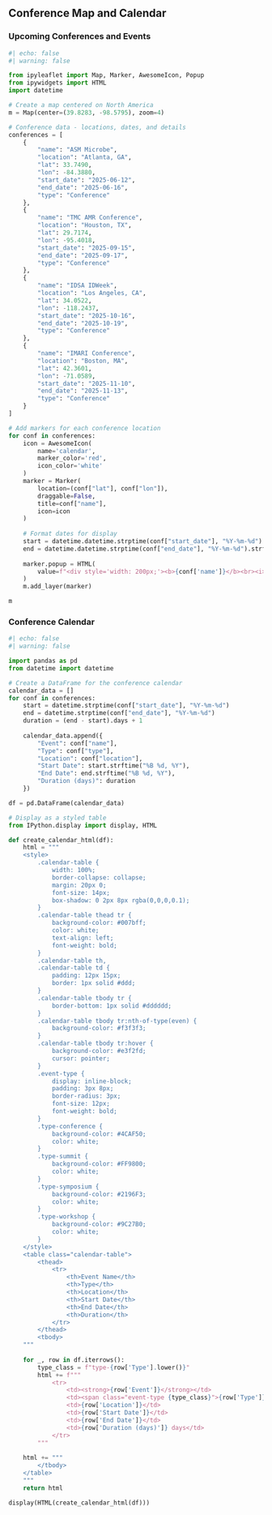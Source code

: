 <!-- 
This file contains the conference map and calendar for the research page.
To edit conference information:
1. Find the 'conferences' list in the first Python code block below
2. Add, remove, or modify conference entries following the existing format
3. Each conference needs: name, location, lat, lon, start_date, end_date, and type
4. The map and table will automatically update based on this data

This file is included in research/index.qmd and renders at the bottom of the research page.
-->

## Conference Map and Calendar

### Upcoming Conferences and Events

```python
#| echo: false
#| warning: false

from ipyleaflet import Map, Marker, AwesomeIcon, Popup
from ipywidgets import HTML
import datetime

# Create a map centered on North America
m = Map(center=(39.8283, -98.5795), zoom=4)

# Conference data - locations, dates, and details
conferences = [
    {
        "name": "ASM Microbe",
        "location": "Atlanta, GA",
        "lat": 33.7490,
        "lon": -84.3880,
        "start_date": "2025-06-12",
        "end_date": "2025-06-16",
        "type": "Conference"
    },
    {
        "name": "TMC AMR Conference",
        "location": "Houston, TX",
        "lat": 29.7174,
        "lon": -95.4018,
        "start_date": "2025-09-15",
        "end_date": "2025-09-17",
        "type": "Conference"
    },
    {
        "name": "IDSA IDWeek",
        "location": "Los Angeles, CA",
        "lat": 34.0522,
        "lon": -118.2437,
        "start_date": "2025-10-16",
        "end_date": "2025-10-19",
        "type": "Conference"
    },
    {
        "name": "IMARI Conference",
        "location": "Boston, MA",
        "lat": 42.3601,
        "lon": -71.0589,
        "start_date": "2025-11-10",
        "end_date": "2025-11-13",
        "type": "Conference"
    }
]

# Add markers for each conference location
for conf in conferences:
    icon = AwesomeIcon(
        name='calendar',
        marker_color='red',
        icon_color='white'
    )
    marker = Marker(
        location=(conf["lat"], conf["lon"]),
        draggable=False,
        title=conf["name"],
        icon=icon
    )
    
    # Format dates for display
    start = datetime.datetime.strptime(conf["start_date"], "%Y-%m-%d").strftime("%B %d, %Y")
    end = datetime.datetime.strptime(conf["end_date"], "%Y-%m-%d").strftime("%B %d, %Y")
    
    marker.popup = HTML(
        value=f"<div style='width: 200px;'><b>{conf['name']}</b><br><i>{conf['type']}</i><br>{conf['location']}<br>{start} - {end}</div>"
    )
    m.add_layer(marker)

m
```

### Conference Calendar

```python
#| echo: false
#| warning: false

import pandas as pd
from datetime import datetime

# Create a DataFrame for the conference calendar
calendar_data = []
for conf in conferences:
    start = datetime.strptime(conf["start_date"], "%Y-%m-%d")
    end = datetime.strptime(conf["end_date"], "%Y-%m-%d")
    duration = (end - start).days + 1
    
    calendar_data.append({
        "Event": conf["name"],
        "Type": conf["type"],
        "Location": conf["location"],
        "Start Date": start.strftime("%B %d, %Y"),
        "End Date": end.strftime("%B %d, %Y"),
        "Duration (days)": duration
    })

df = pd.DataFrame(calendar_data)

# Display as a styled table
from IPython.display import display, HTML

def create_calendar_html(df):
    html = """
    <style>
        .calendar-table {
            width: 100%;
            border-collapse: collapse;
            margin: 20px 0;
            font-size: 14px;
            box-shadow: 0 2px 8px rgba(0,0,0,0.1);
        }
        .calendar-table thead tr {
            background-color: #007bff;
            color: white;
            text-align: left;
            font-weight: bold;
        }
        .calendar-table th,
        .calendar-table td {
            padding: 12px 15px;
            border: 1px solid #ddd;
        }
        .calendar-table tbody tr {
            border-bottom: 1px solid #dddddd;
        }
        .calendar-table tbody tr:nth-of-type(even) {
            background-color: #f3f3f3;
        }
        .calendar-table tbody tr:hover {
            background-color: #e3f2fd;
            cursor: pointer;
        }
        .event-type {
            display: inline-block;
            padding: 3px 8px;
            border-radius: 3px;
            font-size: 12px;
            font-weight: bold;
        }
        .type-conference {
            background-color: #4CAF50;
            color: white;
        }
        .type-summit {
            background-color: #FF9800;
            color: white;
        }
        .type-symposium {
            background-color: #2196F3;
            color: white;
        }
        .type-workshop {
            background-color: #9C27B0;
            color: white;
        }
    </style>
    <table class="calendar-table">
        <thead>
            <tr>
                <th>Event Name</th>
                <th>Type</th>
                <th>Location</th>
                <th>Start Date</th>
                <th>End Date</th>
                <th>Duration</th>
            </tr>
        </thead>
        <tbody>
    """
    
    for _, row in df.iterrows():
        type_class = f"type-{row['Type'].lower()}"
        html += f"""
            <tr>
                <td><strong>{row['Event']}</strong></td>
                <td><span class="event-type {type_class}">{row['Type']}</span></td>
                <td>{row['Location']}</td>
                <td>{row['Start Date']}</td>
                <td>{row['End Date']}</td>
                <td>{row['Duration (days)']} days</td>
            </tr>
        """
    
    html += """
        </tbody>
    </table>
    """
    return html

display(HTML(create_calendar_html(df)))
```
